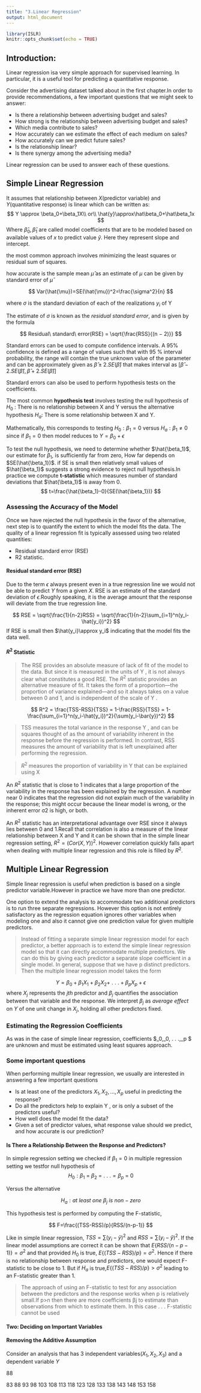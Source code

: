 ```yaml
---
title: "3.Linear Regression"
output: html_document
---
```


```r
library(ISLR)
knitr::opts_chunk$set(echo = TRUE)
```

## Introduction:

Linear regression isa very simple approach for supervised learning. In particular, it is a useful tool for predicting a quantitative response.

Consider the advertising dataset talked about in the first chapter.In order to provide recommendations, a few important questions that we might seek to answer:

* Is there a relationship between advertising budget and sales?
* How strong is the relationship between advertising budget and sales?
* Which media contribute to sales?
* How accurately can we estimate the effect of each medium on sales?
* How accurately can we predict future sales?
* Is the relationship linear?
* Is there synergy among the advertising media?

Linear regression can be used to answer each of these questions.

## Simple Linear Regression 

It assumes that relationship between $X$(predictor variable) and $Y$(quantitative response) is linear which can be written as:
$$
Y \approx \beta_0+\beta_1X\\
or\\
\hat{y}\approx\hat\beta_0+\hat\beta_1x
$$
Where $\hat\beta_0,\hat\beta_1$ are called model coefficients that are to be modeled based on available values of $x$ to predict value $\hat{y}$. Here they represent slope and intercept.

the most common approach involves minimizing the least squares or residual sum of squares.

how accurate is the sample mean $\hat{\mu}$ as an estimate of $\mu$ can be given by standard error of $\hat{\mu}$ 

$$
Var(\hat{\mu})=SE(\hat{\mu})^2=\frac{\sigma^2}{n}
$$

where $\sigma$ is the standard deviation of each of the realizations $y_i$ of Y

The estimate of $\sigma$ is known as the *residual standard error*, and is given by the formula 

$$
Residual\ standard\ error(RSE) = \sqrt{\frac{RSS}{(n − 2)}}
$$

Standard errors can be used to compute confidence intervals. A 95% confidence is defined as a range of values such that with 95 % interval probability, the range will contain the true unknown value of the parameter and can be approximately given as $\hat{\beta}\pm2.SE(\hat{\beta})$ that makes interval as $[\hat{\beta}-2.SE(\hat{\beta}),\hat{\beta}+2.SE(\hat{\beta})]$

Standard errors can also be used to perform hypothesis tests on the coefficients.

The most common **hypothesis test** involves testing the null hypothesis of $H_0$ : There is no relationship between X and Y versus the alternative hypothesis $H_a$:  There is some relationship between X and Y.

Mathematically, this corresponds to testing $H_0 : \beta_1 = 0$ versus $H_a : \beta_1 \ne 0$ since if $\beta_1=0$ then model reduces to $Y=\beta_0+\epsilon$

To test the null hypothesis, we need to determine whether $\hat{\beta_1}$, our estimate for $\beta_1$, is sufficiently far from zero, How far depends on $SE(\hat{\beta_1})$. if SE is small then relatively small values of $\hat{\beta_1}$ suggests a strong evidence to reject null hypothesis.In practice we compute **t-statistic** which measures number of standard deviations that $\hat{\beta_1}$ is away from 0. 
$$
t=\frac{\hat{\beta_1}-0}{SE(\hat{\beta_1})}
$$

### Assessing the Accuracy of the Model

Once we have rejected the null hypothesis in the favor of the alternative, next step is to quantify the extent to which the model fits the data. The quality of a linear regression fit is typically assessed using two related quantities: 
 
 * Residual standard error (RSE) 
 * R2 statistic.

#### Residual standard error (RSE)

Due to the term $\epsilon$ always present even in a true regression line we would not be able to predict $Y$ from a given $X$. RSE is an estimate of the standard deviation of $\epsilon$.Roughly speaking, it is the average amount that the response will deviate from the true regression line.

$$
RSE = \sqrt{\frac{1}{n-2}RSS} = \sqrt{\frac{1}{n-2}\sum_{i=1}^n(y_i-\hat{y_i})^2}
$$
If RSE is small then $\hat{y_i}\approx y_i$ indicating that the model fits the data well.


#### $R^2$ Statistic

> The RSE provides an absolute measure of lack of fit of the model to the data. But since it is measured in the units of Y , it is not always clear what constitutes a good RSE. The $R^2$ statistic provides an alternative measure of fit. It takes the form of a proportion—the proportion of variance explained—and so it always takes on a value between 0 and 1, and is independent of the scale of Y .

$$
R^2 = \frac{TSS-RSS}{TSS} = 1-\frac{RSS}{TSS} = 1-\frac{\sum_{i=1}^n(y_i-\hat{y_i})^2}{\sum(y_i-\bar{y})^2}
$$

 >TSS measures the total variance in the response Y , and can be squares thought of as the amount of variability inherent in the response before the regression is performed. In contrast, RSS measures the amount of variability that is left unexplained after performing the regression.

 > $R^2$ measures the proportion of variability in Y that can be explained using X

An $R^2$ statistic that is close to 1 indicates that a large proportion of the variability in the response has been explained by the regression. A number near 0 indicates that the regression did not explain much of the variability in the response; this might occur because the linear model is wrong, or the inherent error σ2 is high, or both.

An $R^2$ statistic has an interpretational advantage over RSE since it always lies between 0 and 1.Recall that correlation is also a measure of the linear relationship between X and Y and it can be shown that in the simple linear regression setting, $R^2 = (Cor(X,Y))^2$. However correlation quickly falls apart when dealing with multiple linear regression and this role is filled by $R^2$.


## Multiple Linear Regression

Simple linear regression is useful when prediction is based on a single predictor variable.However in practice we have more than one predictor. 

One option to extend the analysis to accommodate two additional predictors is to run three separate regressions. However this option is not entirely satisfactory as the regression equation ignores other variables when modeling one and also it cannot give one prediction value for given multiple predictors.

 >Instead of fitting a separate simple linear regression model for each predictor, a better approach is to extend the simple linear regression model so that it can directly accommodate multiple predictors. We can do this by giving each predictor a separate slope coefficient in a single model. In general, suppose that we have p distinct predictors. Then the multiple linear regression model takes the form

$$
Y=\beta_0+\beta_1X_1+\beta_2X_2+ \ .\ .\ .+\beta_pX_p+\epsilon 
$$
where $X_j$ represents the $jth$ predictor and $\beta_j$ quantifies the association between that variable and the response. We interpret $\beta_j$ as *average effect* on $Y$ of one unit change in $X_j$, holding all other predictors fixed.

### Estimating the Regression Coefficients

As was in the case of simple linear regression, coefficients $\beta_0,\beta_0,\ .\ .\ .,\beta_p $ are unknown and must be estimated using least squares approach. 

### Some important questions

When performing multiple linear regression, we usually are interested in answering a few important questions

 * Is at least one of the predictors $X_1, X_2,...,X_p$ useful in predicting the response?
 * Do all the predictors help to explain Y , or is only a subset of the predictors useful?
 * How well does the model fit the data?
 * Given a set of predictor values, what response value should we predict, and how accurate is our prediction?

#### Is There a Relationship Between the Response and Predictors?

In simple regression setting we checked if $\beta_1=0$ in multiple regression setting we testfor null hypothesis of 
$$
H_0: \beta_1\ =\ \beta_2\ =\ .\ .\ . =\beta_p\ =\ 0
$$

Versus the alternative

$$
H_a : at\ least\ one \ \beta_j\ is\ non-zero
$$

This hypothesis test is performed by computing the F-statistic,

$$
F=\frac{(TSS-RSS)/p}{RSS/(n-p-1)}
$$

Like in simple linear regression, $TSS=\sum(y_i-\bar{y})^2$ and $RSS=\sum(y_i-\hat{y})^2$. If the linear model assumptions are correct it can be shown that $E\{RSS/(n-p-1)\}=\sigma^2$ and that provided $H_0$ is true, $E\{(TSS-RSS)/p\}=\sigma^2$. Hence if there is no relationship between response and predictors, one would expect F-statistic to be close to 1. But if $H_a$ is true,$E\{(TSS-RSS)/p\}>\sigma^2$ leading to an F-statistic greater than 1.

> The approach of using an F-statistic to test for any association between the predictors and the response works when p is relatively small.If p>n then there are more coefficients βj to estimate than observations from which to estimate them. In this case . . . F-statistic cannot be used


#### Two: Deciding on Important Variables



#### Removing the Additive Assumption

Consider an analysis that has 3 independent variables($X_1,X_2,X_3$) and a dependent variable $Y$

88









83  88  93  98 103 108 113 118 123 128 133 138 143 148 153 158